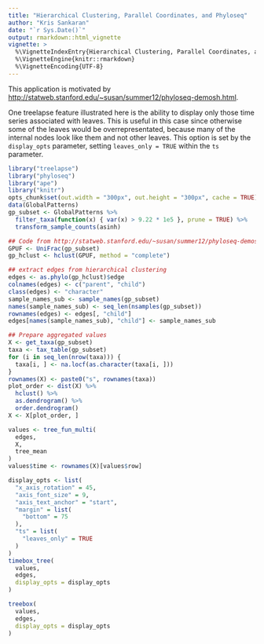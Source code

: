 ```yaml
---
title: "Hierarchical Clustering, Parallel Coordinates, and Phyloseq"
author: "Kris Sankaran"
date: "`r Sys.Date()`"
output: rmarkdown::html_vignette
vignette: >
  %\VignetteIndexEntry{Hierarchical Clustering, Parallel Coordinates, and Phyloseq}
  %\VignetteEngine{knitr::rmarkdown}
  %\VignetteEncoding{UTF-8}
---
```


This application is motivated by
[http://statweb.stanford.edu/~susan/summer12/phyloseq-demosh.html](http://statweb.stanford.edu/~susan/summer12/phyloseq-demosh.html).

One treelapse feature illustrated here is the ability to display only those time
series associated with leaves. This is useful in this case since otherwise some
of the leaves would be overrepresentated, because many of the internal nodes
look like them and not other leaves. This option is set by the `display_opts`
parameter, setting `leaves_only = TRUE` within the `ts` parameter.

```r
library("treelapse")
library("phyloseq")
library("ape")
library("knitr")
opts_chunk$set(out.width = "300px", out.height = "300px", cache = TRUE)
data(GlobalPatterns)
gp_subset <- GlobalPatterns %>%
  filter_taxa(function(x) { var(x) > 9.22 * 1e5 }, prune = TRUE) %>%
  transform_sample_counts(asinh)
```

```r
## Code from http://statweb.stanford.edu/~susan/summer12/phyloseq-demosh.html
GPUF <- UniFrac(gp_subset)
gp_hclust <- hclust(GPUF, method = "complete")

## extract edges from hierarchical clustering
edges <- as.phylo(gp_hclust)$edge
colnames(edges) <- c("parent", "child")
class(edges) <- "character"
sample_names_sub <- sample_names(gp_subset)
names(sample_names_sub) <- seq_len(nsamples(gp_subset))
rownames(edges) <- edges[, "child"]
edges[names(sample_names_sub), "child"] <- sample_names_sub

## Prepare aggregated values
X <- get_taxa(gp_subset)
taxa <- tax_table(gp_subset)
for (i in seq_len(nrow(taxa))) {
  taxa[i, ] <- na.locf(as.character(taxa[i, ]))
}
rownames(X) <- paste0("s", rownames(taxa))
plot_order <- dist(X) %>%
  hclust() %>%
  as.dendrogram() %>%
  order.dendrogram() 
X <- X[plot_order, ]

values <- tree_fun_multi(
  edges,
  X,
  tree_mean
)
values$time <- rownames(X)[values$row]

display_opts <- list(
  "x_axis_rotation" = 45,
  "axis_font_size" = 9,
  "axis_text_anchor" = "start",
  "margin" = list(
    "bottom" = 75
  ),
  "ts" = list(
    "leaves_only" = TRUE
  )
)
timebox_tree(
  values,
  edges,
  display_opts = display_opts
)
```

```r
treebox(
  values,
  edges,
  display_opts = display_opts
)
```

